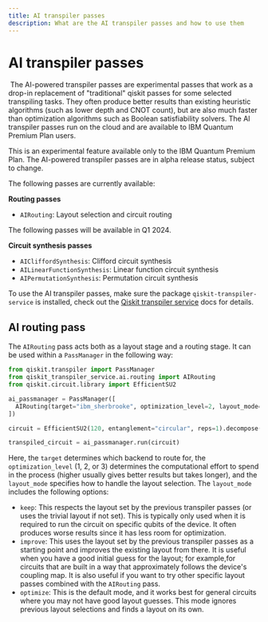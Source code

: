 ```yaml
---
title: AI transpiler passes
description: What are the AI transpiler passes and how to use them
---
```


# AI transpiler passes
​
The AI-powered transpiler passes are experimental passes that work as a drop-in replacement of "traditional" qiskit passes for some selected transpiling tasks. They often produce better results than existing heuristic algorithms (such as lower depth and CNOT count), but are also much faster than optimization algorithms such as Boolean satisfiability solvers. The AI transpiler passes run on the cloud and are available to IBM Quantum Premium Plan users.


<Admonition type="note">
    This is an experimental feature available only to the IBM Quantum Premium Plan.
    The AI-powered transpiler passes are in alpha release status, subject to change.
</Admonition>

The following passes are currently available:

**Routing passes**
 - `AIRouting`: Layout selection and circuit routing

The following passes will be available in Q1 2024.

**Circuit synthesis passes**
 - `AICliffordSynthesis`: Clifford circuit synthesis
 - `AILinearFunctionSynthesis`: Linear function circuit synthesis
 - `AIPermutationSynthesis`: Permutation circuit synthesis

To use the AI transpiler passes, make sure the package `qiskit-transpiler-service` is installed, check out the [Qiskit transpiler service](docs/transpile/qiskit-transpiler-service.mdx) docs for details.

## AI routing pass

The `AIRouting` pass acts both as a layout stage and a routing stage. It can be used within a `PassManager` in the following way:

```python
from qiskit.transpiler import PassManager
from qiskit_transpiler_service.ai.routing import AIRouting
from qiskit.circuit.library import EfficientSU2

ai_passmanager = PassManager([
  AIRouting(target="ibm_sherbrooke", optimization_level=2, layout_mode="optimize")
])

circuit = EfficientSU2(120, entanglement="circular", reps=1).decompose()

transpiled_circuit = ai_passmanager.run(circuit)
```

Here, the `target` determines which backend to route for, the `optimization_level` (1, 2, or 3) determines the computational effort to spend in the process (higher usually gives better results but takes longer), and the `layout_mode` specifies how to handle the layout selection.
The `layout_mode` includes the following options:
- `keep`: This respects the layout set by the previous transpiler passes (or uses the trivial layout if not set). This is typically only used when it is required to run the circuit on specific qubits of the device. It often produces worse results since it has less room for optimization.
- `improve`: This uses the layout set by the previous transpiler passes as a starting point and improves the existing layout from there. It is useful when you have a good initial guess for the layout; for example,for circuits that are built in a way that approximately follows the device's coupling map. It is also useful if you want to try other specific layout passes combined with the `AIRouting` pass.
- `optimize`: This is the default mode, and it works best for general circuits where you may not have good layout guesses. This mode ignores previous layout selections and finds a layout on its own.
